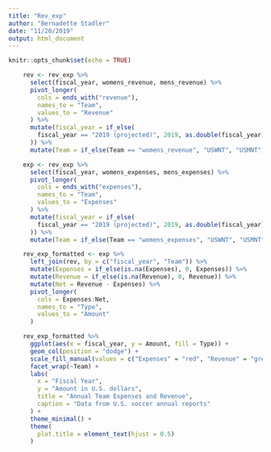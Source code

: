 ```yaml
---
title: "Rev_exp"
author: "Bernadette Stadler"
date: "11/20/2019"
output: html_document
---
```


```r
knitr::opts_chunk$set(echo = TRUE)
```


```r
    rev <- rev_exp %>%
      select(fiscal_year, womens_revenue, mens_revenue) %>%
      pivot_longer(
        cols = ends_with("revenue"),
        names_to = "Team",
        values_to = "Revenue"
      ) %>%
      mutate(fiscal_year = if_else(
        fiscal_year == "2019 (projected)", 2019, as.double(fiscal_year)
      )) %>%
      mutate(Team = if_else(Team == "womens_revenue", "USWNT", "USMNT"))

    exp <- rev_exp %>%
      select(fiscal_year, womens_expenses, mens_expenses) %>%
      pivot_longer(
        cols = ends_with("expenses"),
        names_to = "Team",
        values_to = "Expenses"
      ) %>%
      mutate(fiscal_year = if_else(
        fiscal_year == "2019 (projected)", 2019, as.double(fiscal_year)
      )) %>%
      mutate(Team = if_else(Team == "womens_expenses", "USWNT", "USMNT"))

    rev_exp_formatted <- exp %>%
      left_join(rev, by = c("fiscal_year", "Team")) %>%
      mutate(Expenses = if_else(is.na(Expenses), 0, Expenses)) %>%
      mutate(Revenue = if_else(is.na(Revenue), 0, Revenue)) %>%
      mutate(Net = Revenue - Expenses) %>%
      pivot_longer(
        cols = Expenses:Net,
        names_to = "Type",
        values_to = "Amount"
      )

    rev_exp_formatted %>%
      ggplot(aes(x = fiscal_year, y = Amount, fill = Type)) +
      geom_col(position = "dodge") +
      scale_fill_manual(values = c("Expenses" = "red", "Revenue" = "green", "Net" = "black")) +
      facet_wrap(~Team) +
      labs(
        x = "Fiscal Year",
        y = "Amount in U.S. dollars",
        title = "Annual Team Expenses and Revenue",
        caption = "Data from U.S. soccer annual reports"
      ) +
      theme_minimal() +
      theme(
        plot.title = element_text(hjust = 0.5)
      )

```

